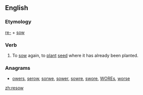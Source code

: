==English==

===Etymology===
[[re-]] + [[sow]]

===Verb===
{{en-verb|resows|resowing|resowed|resown}}

#To [[sow]] again, to [[plant]] [[seed]] where it has already been planted.

===Anagrams===
* [[owers#English|owers]], [[serow#English|serow]], [[sorwe#English|sorwe]], [[sower#English|sower]], [[sowre#English|sowre]], [[swore#English|swore]], [[WOREs#English|WOREs]], [[worse#English|worse]]

[[zh:resow]]